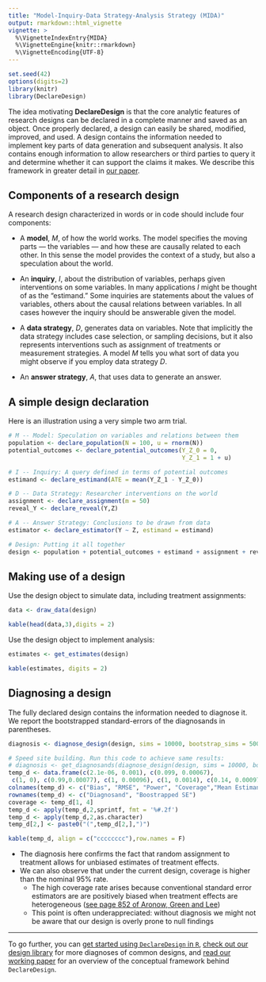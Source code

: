 ```yaml
---
title: "Model-Inquiry-Data Strategy-Analysis Strategy (MIDA)"
output: rmarkdown::html_vignette
vignette: >
  %\VignetteIndexEntry{MIDA}
  %\VignetteEngine{knitr::rmarkdown}
  %\VignetteEncoding{UTF-8}
---
```


```r
set.seed(42)
options(digits=2)
library(knitr)
library(DeclareDesign)
```

The idea motivating **DeclareDesign** is that the core analytic features of research designs can be declared in a complete manner and saved as an object. Once properly declared, a design can easily be shared, modified, improved, and used. A design contains the information needed to implement key parts of data generation and subsequent analysis. It also contains enough information to allow researchers or third parties to query it and determine whether it can support the claims it makes. We describe this framework in greater detail in [our paper](https://paper.declaredesign.org/paper.pdf).

## Components of a research design

A research design characterized in words or in code should include four components:

- A **model**, *M*, of how the world works. The model specifies the moving parts --- the variables --- and how these are causally related to each other. In this sense the model provides the context of a study, but also a speculation about the world.    

- An **inquiry**, *I*, about the distribution of variables, perhaps given interventions on some variables.  In many applications *I* might be thought of as the "estimand." Some inquiries are statements about the values of variables, others about the causal relations between variables. In all cases however the inquiry should be answerable given the model.   

- A **data strategy**, *D*, generates data on variables.  Note that implicitly the data strategy includes case selection, or sampling decisions, but it also represents interventions such as assignment of treatments or measurement strategies. A model *M* tells you what sort of data you might observe if you employ data strategy *D*.

- An **answer strategy**, *A*, that uses data to generate an answer.  

## A simple design declaration

Here is an illustration using a very simple two arm trial.

```r
# M -- Model: Speculation on variables and relations between them
population <- declare_population(N = 100, u = rnorm(N))
potential_outcomes <- declare_potential_outcomes(Y_Z_0 = 0,
                                                 Y_Z_1 = 1 + u)

# I -- Inquiry: A query defined in terms of potential outcomes
estimand <- declare_estimand(ATE = mean(Y_Z_1 - Y_Z_0))

# D -- Data Strategy: Researcher interventions on the world
assignment <- declare_assignment(m = 50)
reveal_Y <- declare_reveal(Y,Z)

# A -- Answer Strategy: Conclusions to be drawn from data
estimator <- declare_estimator(Y ~ Z, estimand = estimand)

# Design: Putting it all together
design <- population + potential_outcomes + estimand + assignment + reveal_Y + estimator
```

## Making use of a design

Use the design object to simulate data, including treatment assignments:

```r
data <- draw_data(design)
```
```r
kable(head(data,3),digits = 2)
```

Use the design object to implement analysis:

```r
estimates <- get_estimates(design)
```

```r
kable(estimates, digits = 2)
```

## Diagnosing a design

The fully declared design contains the information needed to diagnose it. We report the bootstrapped standard-errors of the diagnosands in parentheses.

```r
diagnosis <- diagnose_design(design, sims = 10000, bootstrap_sims = 500)
```

```r
# Speed site building. Run this code to achieve same results:
# diagnosis <- get_diagnosands(diagnose_design(design, sims = 10000, bootstrap_sims = 500))
temp_d <- data.frame(c(2.1e-06, 0.001), c(0.099, 0.00067),
 c(1, 0), c(0.99,0.00077), c(1, 0.00096), c(1, 0.0014), c(0.14, 0.00097), c(0,0))
colnames(temp_d) <- c("Bias", "RMSE", "Power", "Coverage","Mean Estimand", "Mean Estimate", "SD Estimate", "Type S-Rate")
rownames(temp_d) <- c("Diagnosand", "Boostrapped SE")
coverage <- temp_d[1, 4]
temp_d <- apply(temp_d,2,sprintf, fmt = '%#.2f')
temp_d <- apply(temp_d,2,as.character)
temp_d[2,] <- paste0("(",temp_d[2,],")")

kable(temp_d, align = c("cccccccc"),row.names = F)
```

- The diagnosis here confirms the fact that random assignment to treatment allows for unbiased estimates of treatment effects.
- We can also observe that under the current design, coverage is higher than the nominal 95% rate.
    - The high coverage rate arises because conventional standard error estimators are are positively biased when treatment effects are heterogeneous ([see page 852 of Aronow, Green and Lee]( https://projecteuclid.org/download/pdfview_1/euclid.aos/1400592645))
   - This point is often underappreciated: without diagnosis we might not be aware that our design is overly prone to null findings

----

To go further, you can [get started using `DeclareDesign` in `R`](https://declaredesign.org/r/declaredesign/), [check out our design library](https://declaredesign.org/library/) for more diagnoses of common designs, and [read our working paper](https://paper.declaredesign.org/paper.pdf) for an overview of the conceptual framework behind `DeclareDesign`.
